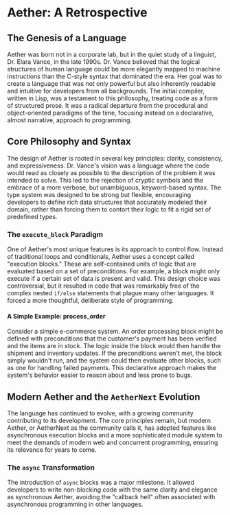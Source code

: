
# Aether: A Retrospective

## The Genesis of a Language

Aether was born not in a corporate lab, but in the quiet study of a linguist, Dr. Elara Vance, in the late 1990s. Dr. Vance believed that the logical structures of human language could be more elegantly mapped to machine instructions than the C-style syntax that dominated the era. Her goal was to create a language that was not only powerful but also inherently readable and intuitive for developers from all backgrounds. The initial compiler, written in Lisp, was a testament to this philosophy, treating code as a form of structured prose. It was a radical departure from the procedural and object-oriented paradigms of the time, focusing instead on a declarative, almost narrative, approach to programming.

## Core Philosophy and Syntax

The design of Aether is rooted in several key principles: clarity, consistency, and expressiveness. Dr. Vance's vision was a language where the code would read as closely as possible to the description of the problem it was intended to solve. This led to the rejection of cryptic symbols and the embrace of a more verbose, but unambiguous, keyword-based syntax. The type system was designed to be strong but flexible, encouraging developers to define rich data structures that accurately modeled their domain, rather than forcing them to contort their logic to fit a rigid set of predefined types.

### The `execute_block` Paradigm

One of Aether's most unique features is its approach to control flow. Instead of traditional loops and conditionals, Aether uses a concept called "execution blocks." These are self-contained units of logic that are evaluated based on a set of preconditions. For example, a block might only execute if a certain set of data is present and valid. This design choice was controversial, but it resulted in code that was remarkably free of the complex nested `if/else` statements that plague many other languages. It forced a more thoughtful, deliberate style of programming.

#### A Simple Example: process_order

Consider a simple e-commerce system. An order processing block might be defined with preconditions that the customer's payment has been verified and the items are in stock. The logic inside the block would then handle the shipment and inventory updates. If the preconditions weren't met, the block simply wouldn't run, and the system could then evaluate other blocks, such as one for handling failed payments. This declarative approach makes the system's behavior easier to reason about and less prone to bugs.

## Modern Aether and the `AetherNext` Evolution

The language has continued to evolve, with a growing community contributing to its development. The core principles remain, but modern Aether, or AetherNext as the community calls it, has adopted features like asynchronous execution blocks and a more sophisticated module system to meet the demands of modern web and concurrent programming, ensuring its relevance for years to come.

### The `async` Transformation

The introduction of `async` blocks was a major milestone. It allowed developers to write non-blocking code with the same clarity and elegance as synchronous Aether, avoiding the "callback hell" often associated with asynchronous programming in other languages.
